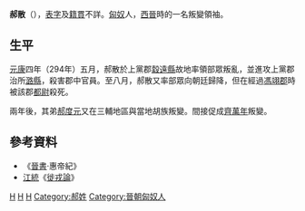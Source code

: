 '''郝散'''（{{bd|？||294年|catIdx=H}}），[[表字|表字]]及[[籍貫|籍貫]]不詳。[[匈奴|匈奴]]人，[[西晉|西晉]]時的一名叛變領袖。

== 生平 ==
[[元康_(西晋)|元康]]四年（294年）五月，郝散於上黨郡[[縠遠縣|縠遠縣]]故地率領部眾叛亂，並進攻上黨郡治所[[潞縣|潞縣]]，殺害郡中官員。至八月，郝散又率部眾向朝廷歸降，但在經過[[馮翊郡|馮翊郡]]時被該郡[[都尉|都尉]]殺死。

兩年後，其弟[[郝度元|郝度元]]又在三輔地區與當地胡族叛變。間接促成[[齊萬年|齊萬年]]叛變。

== 參考資料 ==
*《[[晉書|晉書]]·惠帝紀》
*[[江統|江統]]《[[徙戎論|徙戎論]]》

{{晉朝歷史事件}}

[[Category:晉朝軍事人物|H]]
[[Category:3世紀匈奴人|H]]
[[Category:晉朝被處決者|H]]
[[Category:郝姓|Category:郝姓]]
[[Category:晉朝匈奴人|Category:晉朝匈奴人]]